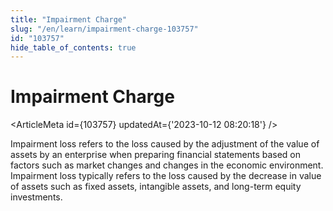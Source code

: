 ```yaml
---
title: "Impairment Charge"
slug: "/en/learn/impairment-charge-103757"
id: "103757"
hide_table_of_contents: true
---
```



# Impairment Charge

<ArticleMeta id={103757} updatedAt={'2023-10-12 08:20:18'} />
<div className='border-solid border-b border-t-0 my-4 border-[var(--ifm-color-gray-300)]' />

Impairment loss refers to the loss caused by the adjustment of the value of assets by an enterprise when preparing financial statements based on factors such as market changes and changes in the economic environment. Impairment loss typically refers to the loss caused by the decrease in value of assets such as fixed assets, intangible assets, and long-term equity investments.
